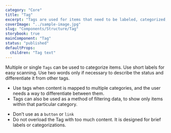 ```yaml
---
category: "Core"
title: "Tag"
excerpt: "Tags are used for items that need to be labeled, categorized, or organized using keywords that describe them."
coverImage: "../sample-image.jpg"
slug: "Components/Structure/Tag"
storybook: true
mainComponent: "Tag"
status: "published"
defaultProps:
  children: "Tag text"
---
```


Multiple or single `Tags` can be used to categorize items. Use short labels for easy scanning. Use two words only if necessary to describe the status and differentiate it from other tags.

<DoUse>

- Use tags when content is mapped to multiple categories, and the user needs a way to differentiate between them.
- Tags can also be used as a method of filtering data, to show only items within that particular category.

</DoUse>

<DoNotUse>

- Don’t use as a `button` or `link`
- Do not overload the Tag with too much content. It is designed for brief labels or categorizations.

</DoNotUse>
